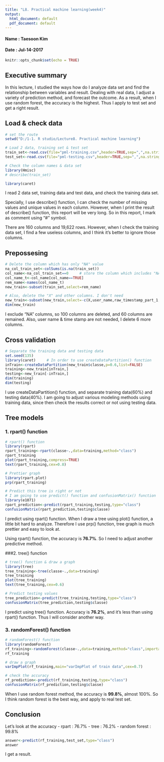 ---
title: "L8. Practical machine learning(week4)"
output:
  html_document: default
  pdf_document: default
---

#### Name : Taesoon Kim
#### Date : Jul-14-2017

```{r setup, include=FALSE}
knitr::opts_chunk$set(echo = TRUE)
```

## Executive summary
In this lecture, I studied the ways how do I analyze data set and find the relationship between variables and result. Dealing with real data, I adjust a variety of prediction method, and forecast the outcome. As a result, when I use random forest, the accuracy is the highest. Thus I apply to test set and get a right result.

## Load & check data

```{r load data}
# set the route
setwd("D:/1-1. R studio/Lecture8. Practical machine learning")

# Load 2 data, training set & test set
train_set<-read.csv(file="pml-training.csv",header=TRUE,sep=",",na.strings=c("NA","#DIV/0!",""))
test_set<-read.csv(file="pml-testing.csv",header=TRUE,sep=",",na.strings=c("NA","#DIV/0!",""))

# Check the column names & data set
library(Hmisc)
# describe(train_set)

library(caret)
```

I read 2 data set, training data and test data, and check the training data set. 

Specially, I use describe() function, I can check the number of missing values and unique values in each column. However, when I print the result of describe() function, this report will be very long. So in this report, I mark as comment using "#" symbol.

There are 160 columns and 19,622 rows. However, when I check the training data set, I find a few useless columns, and I think it's better to ignore those columns.

## Prepossesing

```{r ignore column}
# Delete the column which has only "NA" value
na_col_train_set<-colSums(is.na(train_set))
col_name<-na_col_train_set==0     # store the column which includes "NA" value
col_name_t<-col_name[col_name==TRUE]
rem_name<-names(col_name_t)
new_train<-subset(train_set,select=rem_name)

# Also, delete the "X" and other columns. I don't need
new_train<-subset(new_train,select=-c(X,user_name,raw_timestamp_part_1,raw_timestamp_part_2,cvtd_timestamp,new_window))
dim(new_train)
```

I exclude "NA" columns, so 100 columns are deleted, and 60 columns are remained. Also, user name & time stamp are not needed, I delete 6 more columns.

## Cross validation

```{r cross validataion}
# Separate the training data and testing data
set.seed(135)
library(caret)     # In order to use createDataPartition() function
inTrain<-createDataPartition(new_train$classe,p=0.6,list=FALSE)
training<-new_train[inTrain,]
testing<-new_train[-inTrain,]
dim(training)
dim(testing)
```

I use createDataPartition() function, and separate training data(60%) and testing data(40%). I am going to adjust various modeling methods using training data, since then check the results correct or not using testing data.

## Tree models
### 1. rpart() function

```{r rpart}
# rpart() function
library(rpart)
rpart_training<-rpart(classe~.,data=training,method="class")
rpart_training
plot(rpart_training,compress=TRUE)
text(rpart_training,cex=0.8)

# Prettier graph
library(rpart.plot)
prp(rpart_training)

# Predict this tree is right or not
# I am going to use predict() function and confusionMatrix() function
library(e1071)
rpart_prediction<-predict(rpart_training,testing,type="class")
confusionMatrix(rpart_prediction,testing$classe)
```

I predict using rpart() function. When I draw a tree using plot() function, a little bit hard to analyze. Therefore I use prp() function, tree graph is much prettier and easy to look at.

Using rpart() function, the accuracy is **76.7%**. So I need to adjust another predictive method.

###2. tree() function

```{r tree}
# tree() function & draw a graph
library(tree)
tree_training<-tree(classe~.,data=training)
tree_training
plot(tree_training)
text(tree_training,cex=0.6)

# Predict testing values
tree_prediction<-predict(tree_training,testing,type="class")
confusionMatrix(tree_prediction,testing$classe)

```

I predict using tree() function. Accuracy is **76.2%**, and it's less than using rpart() function. Thus I will consider another way.

### 3. randomForest() function

```{r random forest}
# randomForest() function
library(randomForest)
rf_training<-randomForest(classe~.,data=training,method="class",importance=TRUE)
rf_training

# draw a graph
varImpPlot(rf_training,main="varImpPlot of train data",cex=0.7)

# check the accuracy
rf_prediction<-predict(rf_training,testing,type="class")
confusionMatrix(rf_prediction,testing$classe)
```

When I use random forest method, the accuracy is **99.8%**, almost 100%. So I think random forest is the best way, and apply to real test set. 

## Conclusion
Let's look at the accuracy
  - rpart : 76.7%
  - tree : 76.2%
  - random forest : 99.8%

```{r test value}
answer<-predict(rf_training,test_set,type="class")
answer
```

I get a result.